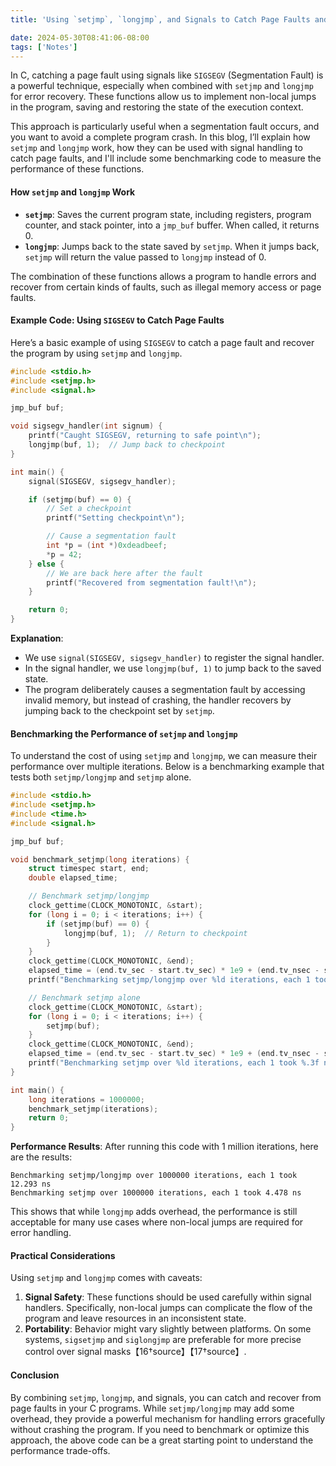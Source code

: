 ```yaml
---
title: 'Using `setjmp`, `longjmp`, and Signals to Catch Page Faults and Measure Performance'

date: 2024-05-30T08:41:06-08:00
tags: ['Notes']
---
```



In C, catching a page fault using signals like `SIGSEGV` (Segmentation Fault) is a powerful technique, especially when combined with `setjmp` and `longjmp` for error recovery. These functions allow us to implement non-local jumps in the program, saving and restoring the state of the execution context.

This approach is particularly useful when a segmentation fault occurs, and you want to avoid a complete program crash. In this blog, I’ll explain how `setjmp` and `longjmp` work, how they can be used with signal handling to catch page faults, and I'll include some benchmarking code to measure the performance of these functions.

#### How `setjmp` and `longjmp` Work

- **`setjmp`**: Saves the current program state, including registers, program counter, and stack pointer, into a `jmp_buf` buffer. When called, it returns 0.
- **`longjmp`**: Jumps back to the state saved by `setjmp`. When it jumps back, `setjmp` will return the value passed to `longjmp` instead of 0.

The combination of these functions allows a program to handle errors and recover from certain kinds of faults, such as illegal memory access or page faults.

#### Example Code: Using `SIGSEGV` to Catch Page Faults

Here’s a basic example of using `SIGSEGV` to catch a page fault and recover the program by using `setjmp` and `longjmp`.

```c
#include <stdio.h>
#include <setjmp.h>
#include <signal.h>

jmp_buf buf;

void sigsegv_handler(int signum) {
    printf("Caught SIGSEGV, returning to safe point\n");
    longjmp(buf, 1);  // Jump back to checkpoint
}

int main() {
    signal(SIGSEGV, sigsegv_handler);

    if (setjmp(buf) == 0) {
        // Set a checkpoint
        printf("Setting checkpoint\n");

        // Cause a segmentation fault
        int *p = (int *)0xdeadbeef;
        *p = 42;
    } else {
        // We are back here after the fault
        printf("Recovered from segmentation fault!\n");
    }

    return 0;
}
```

**Explanation**:
- We use `signal(SIGSEGV, sigsegv_handler)` to register the signal handler.
- In the signal handler, we use `longjmp(buf, 1)` to jump back to the saved state.
- The program deliberately causes a segmentation fault by accessing invalid memory, but instead of crashing, the handler recovers by jumping back to the checkpoint set by `setjmp`.

#### Benchmarking the Performance of `setjmp` and `longjmp`

To understand the cost of using `setjmp` and `longjmp`, we can measure their performance over multiple iterations. Below is a benchmarking example that tests both `setjmp/longjmp` and `setjmp` alone.

```c
#include <stdio.h>
#include <setjmp.h>
#include <time.h>
#include <signal.h>

jmp_buf buf;

void benchmark_setjmp(long iterations) {
    struct timespec start, end;
    double elapsed_time;

    // Benchmark setjmp/longjmp
    clock_gettime(CLOCK_MONOTONIC, &start);
    for (long i = 0; i < iterations; i++) {
        if (setjmp(buf) == 0) {
            longjmp(buf, 1);  // Return to checkpoint
        }
    }
    clock_gettime(CLOCK_MONOTONIC, &end);
    elapsed_time = (end.tv_sec - start.tv_sec) * 1e9 + (end.tv_nsec - start.tv_nsec);
    printf("Benchmarking setjmp/longjmp over %ld iterations, each 1 took %.3f ns\n", iterations, elapsed_time / iterations);

    // Benchmark setjmp alone
    clock_gettime(CLOCK_MONOTONIC, &start);
    for (long i = 0; i < iterations; i++) {
        setjmp(buf);
    }
    clock_gettime(CLOCK_MONOTONIC, &end);
    elapsed_time = (end.tv_sec - start.tv_sec) * 1e9 + (end.tv_nsec - start.tv_nsec);
    printf("Benchmarking setjmp over %ld iterations, each 1 took %.3f ns\n", iterations, elapsed_time / iterations);
}

int main() {
    long iterations = 1000000;
    benchmark_setjmp(iterations);
    return 0;
}
```

**Performance Results**:
After running this code with 1 million iterations, here are the results:

```
Benchmarking setjmp/longjmp over 1000000 iterations, each 1 took 12.293 ns
Benchmarking setjmp over 1000000 iterations, each 1 took 4.478 ns
```

This shows that while `longjmp` adds overhead, the performance is still acceptable for many use cases where non-local jumps are required for error handling.

#### Practical Considerations

Using `setjmp` and `longjmp` comes with caveats:
1. **Signal Safety**: These functions should be used carefully within signal handlers. Specifically, non-local jumps can complicate the flow of the program and leave resources in an inconsistent state.
2. **Portability**: Behavior might vary slightly between platforms. On some systems, `sigsetjmp` and `siglongjmp` are preferable for more precise control over signal masks【16†source】【17†source】.

#### Conclusion

By combining `setjmp`, `longjmp`, and signals, you can catch and recover from page faults in your C programs. While `setjmp/longjmp` may add some overhead, they provide a powerful mechanism for handling errors gracefully without crashing the program. If you need to benchmark or optimize this approach, the above code can be a great starting point to understand the performance trade-offs.
